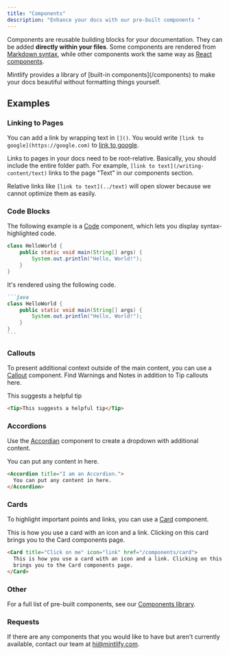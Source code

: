 ```yaml
---
title: "Components"
description: "Enhance your docs with our pre-built components "
---
```


Components are reusable building blocks for your documentation. They can be added **directly within your files**. Some components are rendered from [Markdown syntax](https://www.markdownguide.org/basic-syntax/), while other components work the same way as [React components](https://reactjs.org/docs/components-and-props.html).

<Tip>
  Mintlify provides a library of [built-in components](/components) to make your
  docs beautiful without formatting things yourself.
</Tip>


## Examples

### Linking to Pages

You can add a link by wrapping text in `[]()`. You would write `[link to google](https://google.com)` to [link to google](https://google.com).

Links to pages in your docs need to be root-relative. Basically, you should include the entire folder path. For example, `[link to text](/writing-content/text)` links to the page "Text" in our components section.

Relative links like `[link to text](../text)` will open slower because we cannot optimize them as easily.

### Code Blocks

The following example is a [Code](/writing-content/code) component, which lets you display syntax-highlighted code.

```java
class HelloWorld {
    public static void main(String[] args) {
        System.out.println("Hello, World!");
    }
}
```

It's rendered using the following code.

````md
```java
class HelloWorld {
    public static void main(String[] args) {
        System.out.println("Hello, World!");
    }
}
```
````

### Callouts

To present additional context outside of the main content, you can use a [Callout](/components/callouts) component. Find Warnings and Notes in addition to Tip callouts here. 

<Tip>This suggests a helpful tip</Tip>

```md
<Tip>This suggests a helpful tip</Tip>
```

### Accordions

Use the [Accordian](/components/accordian) component to create a dropdown with additional content.

<Accordion title="I am an Accordion.">
  You can put any content in here.
</Accordion>

```md
<Accordion title="I am an Accordion.">
  You can put any content in here.
</Accordion>
```

### Cards 

To highlight important points and links, you can use a [Card](/components/card) component.

<Card title="Click on me" icon="link" href="/components/card">
  This is how you use a card with an icon and a link. Clicking on this card
  brings you to the Card components page.
</Card>

```md
<Card title="Click on me" icon="link" href="/components/card">
  This is how you use a card with an icon and a link. Clicking on this card
  brings you to the Card components page.
</Card>
```
### Other
For a full list of pre-built components, see our [Components library](/components).

### Requests

If there are any components that you would like to have but aren't currently available, contact our team at [hi@mintlify.com](mailto:hi@mintlify.com).
